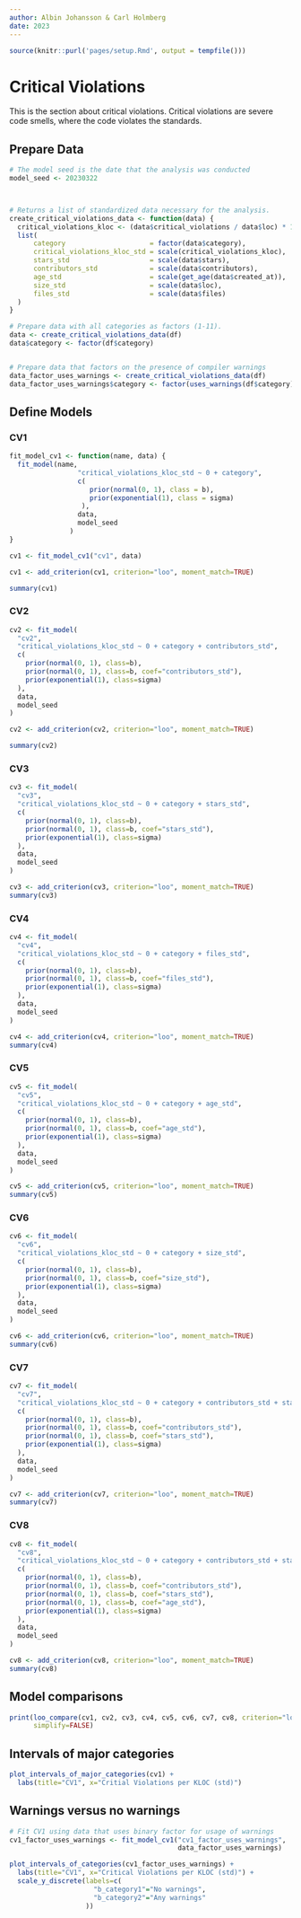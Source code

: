 ```yaml
---
author: Albin Johansson & Carl Holmberg
date: 2023
---
```


```r
source(knitr::purl('pages/setup.Rmd', output = tempfile()))
```


# Critical Violations

This is the section about critical violations.
Critical violations are severe code smells, where the code violates the standards.

## Prepare Data

```r
# The model seed is the date that the analysis was conducted
model_seed <- 20230322



# Returns a list of standardized data necessary for the analysis.
create_critical_violations_data <- function(data) {
  critical_violations_kloc <- (data$critical_violations / data$loc) * 1000
  list(
      category                     = factor(data$category),
      critical_violations_kloc_std = scale(critical_violations_kloc),
      stars_std                    = scale(data$stars),
      contributors_std             = scale(data$contributors),
      age_std                      = scale(get_age(data$created_at)),
      size_std                     = scale(data$loc),
      files_std                    = scale(data$files)
  )
}

# Prepare data with all categories as factors (1-11).
data <- create_critical_violations_data(df)
data$category <- factor(df$category)


# Prepare data that factors on the presence of compiler warnings
data_factor_uses_warnings <- create_critical_violations_data(df)
data_factor_uses_warnings$category <- factor(uses_warnings(df$category))
```

## Define Models

### CV1
```r
fit_model_cv1 <- function(name, data) {
  fit_model(name, 
                 "critical_violations_kloc_std ~ 0 + category", 
                 c(
                    prior(normal(0, 1), class = b),
                    prior(exponential(1), class = sigma)
                  ),
                 data,
                 model_seed
               )
}

cv1 <- fit_model_cv1("cv1", data)

cv1 <- add_criterion(cv1, criterion="loo", moment_match=TRUE)

summary(cv1)
```

### CV2
```r
cv2 <- fit_model(
  "cv2",
  "critical_violations_kloc_std ~ 0 + category + contributors_std",
  c(
    prior(normal(0, 1), class=b),
    prior(normal(0, 1), class=b, coef="contributors_std"),
    prior(exponential(1), class=sigma)
  ),
  data,
  model_seed
)

cv2 <- add_criterion(cv2, criterion="loo", moment_match=TRUE)

summary(cv2)
```

### CV3
```r
cv3 <- fit_model(
  "cv3",
  "critical_violations_kloc_std ~ 0 + category + stars_std",
  c(
    prior(normal(0, 1), class=b),
    prior(normal(0, 1), class=b, coef="stars_std"),
    prior(exponential(1), class=sigma)
  ),
  data,
  model_seed
)

cv3 <- add_criterion(cv3, criterion="loo", moment_match=TRUE) 
summary(cv3)
```
### CV4
```r
cv4 <- fit_model(
  "cv4",
  "critical_violations_kloc_std ~ 0 + category + files_std",
  c(
    prior(normal(0, 1), class=b),
    prior(normal(0, 1), class=b, coef="files_std"),
    prior(exponential(1), class=sigma)
  ),
  data,
  model_seed
)

cv4 <- add_criterion(cv4, criterion="loo", moment_match=TRUE)
summary(cv4)
```

### CV5
```r
cv5 <- fit_model(
  "cv5",
  "critical_violations_kloc_std ~ 0 + category + age_std",
  c(
    prior(normal(0, 1), class=b),
    prior(normal(0, 1), class=b, coef="age_std"),
    prior(exponential(1), class=sigma)
  ),
  data,
  model_seed
)

cv5 <- add_criterion(cv5, criterion="loo", moment_match=TRUE)
summary(cv5)
```

### CV6
```r
cv6 <- fit_model(
  "cv6",
  "critical_violations_kloc_std ~ 0 + category + size_std",
  c(
    prior(normal(0, 1), class=b),
    prior(normal(0, 1), class=b, coef="size_std"),
    prior(exponential(1), class=sigma)
  ),
  data,
  model_seed
)

cv6 <- add_criterion(cv6, criterion="loo", moment_match=TRUE)
summary(cv6)
```

### CV7
```r
cv7 <- fit_model(
  "cv7",
  "critical_violations_kloc_std ~ 0 + category + contributors_std + stars_std",
  c(
    prior(normal(0, 1), class=b),
    prior(normal(0, 1), class=b, coef="contributors_std"),
    prior(normal(0, 1), class=b, coef="stars_std"),
    prior(exponential(1), class=sigma)
  ),
  data,
  model_seed
)

cv7 <- add_criterion(cv7, criterion="loo", moment_match=TRUE)
summary(cv7)
```

### CV8
```r
cv8 <- fit_model(
  "cv8",
  "critical_violations_kloc_std ~ 0 + category + contributors_std + stars_std + age_std",
  c(
    prior(normal(0, 1), class=b),
    prior(normal(0, 1), class=b, coef="contributors_std"),
    prior(normal(0, 1), class=b, coef="stars_std"),
    prior(normal(0, 1), class=b, coef="age_std"),
    prior(exponential(1), class=sigma)
  ),
  data,
  model_seed
)

cv8 <- add_criterion(cv8, criterion="loo", moment_match=TRUE)
summary(cv8)
```

## Model comparisons

```r
print(loo_compare(cv1, cv2, cv3, cv4, cv5, cv6, cv7, cv8, criterion="loo"),
      simplify=FALSE)
```

## Intervals of major categories
```r
plot_intervals_of_major_categories(cv1) +
  labs(title="CV1", x="Critial Violations per KLOC (std)")
```

## Warnings versus no warnings

```r
# Fit CV1 using data that uses binary factor for usage of warnings
cv1_factor_uses_warnings <- fit_model_cv1("cv1_factor_uses_warnings",
                                          data_factor_uses_warnings)

plot_intervals_of_categories(cv1_factor_uses_warnings) +
  labs(title="CV1", x="Critical Violations per KLOC (std)") +
  scale_y_discrete(labels=c(
                     "b_category1"="No warnings",
                     "b_category2"="Any warnings"
                   ))
```
